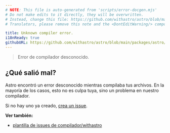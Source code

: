 ```yaml
---
# NOTE: This file is auto-generated from 'scripts/error-docgen.mjs'
# Do not make edits to it directly, they will be overwritten.
# Instead, change this file: https://github.com/withastro/astro/blob/main/packages/astro/src/core/errors/errors-data.ts
# Translators, please remove this note and the <DontEditWarning/> component.

title: Unknown compiler error.
i18nReady: true
githubURL: https://github.com/withastro/astro/blob/main/packages/astro/src/core/errors/errors-data.ts
---
```


> Error de compilador desconocido.

## ¿Qué salió mal?
Astro encontró un error desconocido mientras compilaba tus archivos. En la mayoría de los casos, esto no es culpa tuya, sino un problema en nuestro compilador.

Si no hay uno ya creado, [crea un issue](https://astro.build/issues/compiler).

**Ver también:**

-  [plantilla de issues de compilador/withastro](https://astro.build/issues/compiler)

